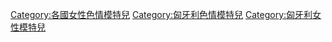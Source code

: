 [[Category:各國女性色情模特兒|Category:各國女性色情模特兒]]
[[Category:匈牙利色情模特兒|Category:匈牙利色情模特兒]]
[[Category:匈牙利女性模特兒|Category:匈牙利女性模特兒]]